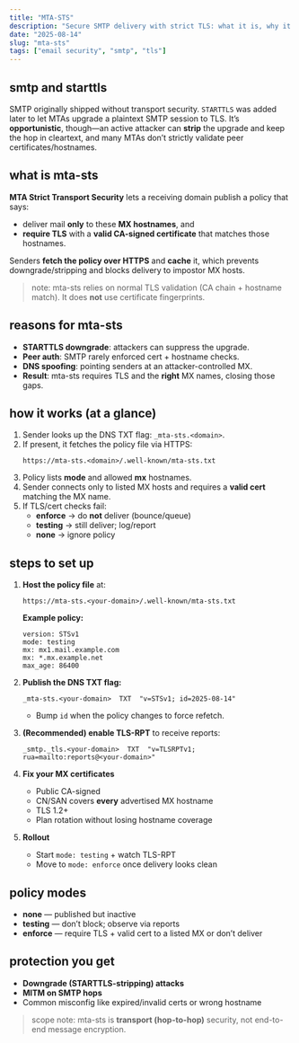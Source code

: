 ```yaml
---
title: "MTA-STS"
description: "Secure SMTP delivery with strict TLS: what it is, why it exists, how to roll it out."
date: "2025-08-14"
slug: "mta-sts"
tags: ["email security", "smtp", "tls"]
---
```


## smtp and starttls

SMTP originally shipped without transport security. `STARTTLS` was added later to let MTAs upgrade a plaintext SMTP session to TLS. It’s **opportunistic**, though—an active attacker can **strip** the upgrade and keep the hop in cleartext, and many MTAs don’t strictly validate peer certificates/hostnames.

## what is mta-sts

**MTA Strict Transport Security** lets a receiving domain publish a policy that says:

- deliver mail **only** to these **MX hostnames**, and
- **require TLS** with a **valid CA-signed certificate** that matches those hostnames.

Senders **fetch the policy over HTTPS** and **cache** it, which prevents downgrade/stripping and blocks delivery to impostor MX hosts.

> note: mta-sts relies on normal TLS validation (CA chain + hostname match). It does **not** use certificate fingerprints.

## reasons for mta-sts

- **STARTTLS downgrade**: attackers can suppress the upgrade.
- **Peer auth**: SMTP rarely enforced cert + hostname checks.
- **DNS spoofing**: pointing senders at an attacker-controlled MX.
- **Result**: mta-sts requires TLS and the **right** MX names, closing those gaps.

## how it works (at a glance)

1. Sender looks up the DNS TXT flag: `_mta-sts.<domain>`.
2. If present, it fetches the policy file via HTTPS:
   ```
   https://mta-sts.<domain>/.well-known/mta-sts.txt
   ```
3. Policy lists **mode** and allowed **mx** hostnames.
4. Sender connects only to listed MX hosts and requires a **valid cert** matching the MX name.
5. If TLS/cert checks fail:
   - **enforce** → do **not** deliver (bounce/queue)
   - **testing** → still deliver; log/report
   - **none** → ignore policy

## steps to set up

1) **Host the policy file** at:
   ```
   https://mta-sts.<your-domain>/.well-known/mta-sts.txt
   ```

   **Example policy:**
   ```
   version: STSv1
   mode: testing
   mx: mx1.mail.example.com
   mx: *.mx.example.net
   max_age: 86400
   ```

2) **Publish the DNS TXT flag:**
   ```
   _mta-sts.<your-domain>  TXT  "v=STSv1; id=2025-08-14"
   ```
   - Bump `id` when the policy changes to force refetch.

3) **(Recommended) enable TLS-RPT** to receive reports:
   ```
   _smtp._tls.<your-domain>  TXT  "v=TLSRPTv1; rua=mailto:reports@<your-domain>"
   ```

4) **Fix your MX certificates**
   - Public CA-signed
   - CN/SAN covers **every** advertised MX hostname
   - TLS 1.2+
   - Plan rotation without losing hostname coverage

5) **Rollout**
   - Start `mode: testing` + watch TLS-RPT
   - Move to `mode: enforce` once delivery looks clean

## policy modes

- **none** — published but inactive
- **testing** — don’t block; observe via reports
- **enforce** — require TLS + valid cert to a listed MX or don’t deliver

## protection you get

- **Downgrade (STARTTLS-stripping) attacks**
- **MITM on SMTP hops**
- Common misconfig like expired/invalid certs or wrong hostname

> scope note: mta-sts is **transport (hop-to-hop)** security, not end-to-end message encryption.
